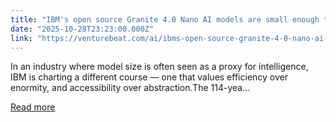 ```yaml
---
title: "IBM's open source Granite 4.0 Nano AI models are small enough to run locally directly in your browser"
date: "2025-10-28T23:23:00.000Z"
link: "https://venturebeat.com/ai/ibms-open-source-granite-4-0-nano-ai-models-are-small-enough-to-run-locally"
---
```


In an industry where model size is often seen as a proxy for intelligence, IBM is charting a different course — one that values efficiency over enormity, and accessibility over abstraction.The 114-yea...

[Read more](https://venturebeat.com/ai/ibms-open-source-granite-4-0-nano-ai-models-are-small-enough-to-run-locally)

